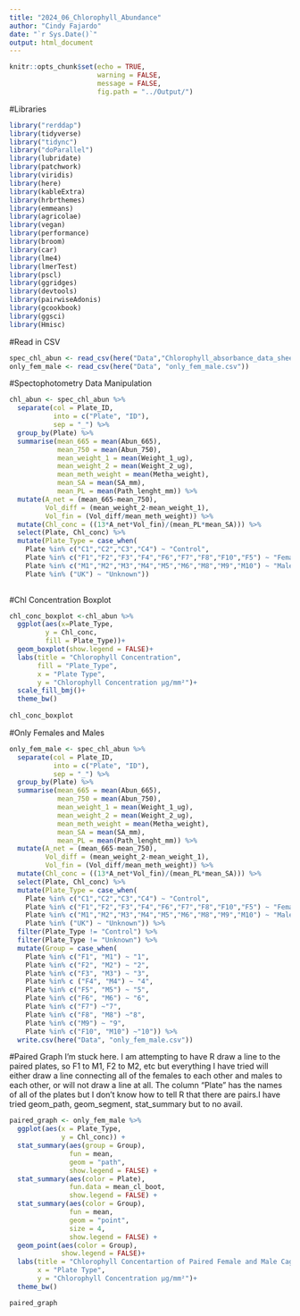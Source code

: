 ```yaml
---
title: "2024_06_Chlorophyll_Abundance"
author: "Cindy Fajardo"
date: "`r Sys.Date()`"
output: html_document
---
```


```r
knitr::opts_chunk$set(echo = TRUE,
                      warning = FALSE,
                      message = FALSE,
                      fig.path = "../Output/")
```

#Libraries
```r
library("rerddap")
library(tidyverse)
library("tidync")
library("doParallel")
library(lubridate)
library(patchwork)
library(viridis)
library(here)
library(kableExtra)
library(hrbrthemes)
library(emmeans)
library(agricolae)
library(vegan)
library(performance)
library(broom)
library(car)
library(lme4)
library(lmerTest)
library(pscl)
library(ggridges)
library(devtools)
library(pairwiseAdonis)
library(gcookbook)
library(ggsci)
library(Hmisc)
```

#Read in CSV
```r
spec_chl_abun <- read_csv(here("Data","Chlorophyll_absorbance_data_sheet.csv"))
only_fem_male <- read_csv(here("Data", "only_fem_male.csv"))
```

#Spectophotometry Data Manipulation
```r
chl_abun <- spec_chl_abun %>%
  separate(col = Plate_ID,
           into = c("Plate", "ID"),
           sep = "_") %>% 
  group_by(Plate) %>% 
  summarise(mean_665 = mean(Abun_665),
            mean_750 = mean(Abun_750),
            mean_weight_1 = mean(Weight_1_ug),
            mean_weight_2 = mean(Weight_2_ug),
            mean_meth_weight = mean(Metha_weight),
            mean_SA = mean(SA_mm),
            mean_PL = mean(Path_lenght_mm)) %>% 
  mutate(A_net = (mean_665-mean_750),
         Vol_diff = (mean_weight_2-mean_weight_1),
         Vol_fin = (Vol_diff/mean_meth_weight)) %>% 
  mutate(Chl_conc = ((13*A_net*Vol_fin)/(mean_PL*mean_SA))) %>% 
  select(Plate, Chl_conc) %>% 
  mutate(Plate_Type = case_when(
    Plate %in% c("C1","C2","C3","C4") ~ "Control",
    Plate %in% c("F1","F2","F3","F4","F6","F7","F8","F10","F5") ~ "Female",
    Plate %in% c("M1","M2","M3","M4","M5","M6","M8","M9","M10") ~ "Male",
    Plate %in% ("UK") ~ "Unknown"))
  
```

#Chl Concentration Boxplot
```r
chl_conc_boxplot <-chl_abun %>% 
  ggplot(aes(x=Plate_Type,
         y = Chl_conc,
         fill = Plate_Type))+
  geom_boxplot(show.legend = FALSE)+
  labs(title = "Chlorophyll Concentration",
       fill = "Plate_Type",
       x = "Plate Type",
       y = "Chlorophyll Concentration μg/mm²")+
  scale_fill_bmj()+
  theme_bw()
  
chl_conc_boxplot
```

#Only Females and Males
```r
only_fem_male <- spec_chl_abun %>%
  separate(col = Plate_ID,
           into = c("Plate", "ID"),
           sep = "_") %>% 
  group_by(Plate) %>% 
  summarise(mean_665 = mean(Abun_665),
            mean_750 = mean(Abun_750),
            mean_weight_1 = mean(Weight_1_ug),
            mean_weight_2 = mean(Weight_2_ug),
            mean_meth_weight = mean(Metha_weight),
            mean_SA = mean(SA_mm),
            mean_PL = mean(Path_lenght_mm)) %>% 
  mutate(A_net = (mean_665-mean_750),
         Vol_diff = (mean_weight_2-mean_weight_1),
         Vol_fin = (Vol_diff/mean_meth_weight)) %>% 
  mutate(Chl_conc = ((13*A_net*Vol_fin)/(mean_PL*mean_SA))) %>% 
  select(Plate, Chl_conc) %>%
  mutate(Plate_Type = case_when(
    Plate %in% c("C1","C2","C3","C4") ~ "Control",
    Plate %in% c("F1","F2","F3","F4","F6","F7","F8","F10","F5") ~ "Female",
    Plate %in% c("M1","M2","M3","M4","M5","M6","M8","M9","M10") ~ "Male",
    Plate %in% ("UK") ~ "Unknown")) %>% 
  filter(Plate_Type != "Control") %>% 
  filter(Plate_Type != "Unknown") %>% 
  mutate(Group = case_when(
    Plate %in% c("F1", "M1") ~ "1",
    Plate %in% c("F2", "M2") ~ "2",
    Plate %in% c("F3", "M3") ~ "3",
    Plate %in% c ("F4", "M4") ~ "4",
    Plate %in% c("F5", "M5") ~ "5",
    Plate %in% c("F6", "M6") ~ "6",
    Plate %in% c("F7") ~"7",
    Plate %in% c("F8", "M8") ~"8",
    Plate %in% c("M9") ~ "9",
    Plate %in% c("F10", "M10") ~"10")) %>% 
  write.csv(here("Data", "only_fem_male.csv"))
```

#Paired Graph
I'm stuck here. I am attempting to have R draw a line to the paired plates, so F1 to M1, F2 to M2, etc but everything I have tried will either draw a line connecting all of the females to each other and males to each other, or will not draw a line at all. The column "Plate" has the names of all of the plates but I don't know how to tell R that there are pairs.I have tried geom_path, geom_segment, stat_summary but to no avail. 
```r
paired_graph <- only_fem_male %>% 
  ggplot(aes(x = Plate_Type, 
             y = Chl_conc)) +
  stat_summary(aes(group = Group), 
               fun = mean, 
               geom = "path",
               show.legend = FALSE) +
  stat_summary(aes(color = Plate), 
               fun.data = mean_cl_boot,
               show.legend = FALSE) +
  stat_summary(aes(color = Group), 
               fun = mean, 
               geom = "point", 
               size = 4,
               show.legend = FALSE) +
  geom_point(aes(color = Group),
             show.legend = FALSE)+
  labs(title = "Chlorophyll Concentartion of Paired Female and Male Cages",
       x = "Plate Type",
       y = "Chlorophyll Concentration μg/mm²")+
  theme_bw()

paired_graph

```

